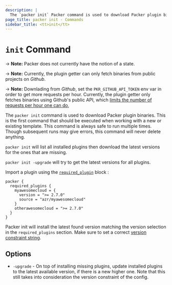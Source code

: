 ```yaml
---
description: |
  The `packer init` Packer command is used to download Packer plugin binaries.
page_title: packer init - Commands
sidebar_title: <tt>init</tt>
---
```


# `init` Command

-> **Note:** Packer does not currently have the notion of a state.


-> **Note:** Currently, the plugin getter can only fetch binaries from public
projects on *Github*.

-> **Note:** Downlading from *Github*, set the `PKR_GITHUB_API_TOKEN` env var in
order to get more requests per hour. Currently, the plugin getter only fetches
binaries using Github's public API, which [limits the number of requests per
hour one can
do](https://docs.github.com/en/developers/apps/rate-limits-for-github-apps#normal-user-to-server-rate-limits),


The `packer init` command is used to download Packer plugin binaries.
This is the first command that should be executed when working with a new or
existing template. This command is always safe to run multiple times. Though
subsequent runs may give errors, this command will never delete anything.

`packer init` will list all installed plugins then download the latest versions
for the ones that are missing.

`packer init -upgrade` will try to get the latest versions for all plugins.


Import a plugin using the [`required_plugin`](/docs/templates/hcl_templates/blocks/packer#specifying-plugin-requirements)
block :

```hcl
packer {
  required_plugins {
    myawesomecloud = {
      version = ">= 2.7.0"
      source = "azr/myawesomecloud"
    }
    otherawesomecloud = ">= 2.7.0"
  }
}
```

Packer init will install the latest found version matching the version selection
in the `required_plugins` section. Make sure to set a correct [version constraint
string](/docs/templates/hcl_templates/blocks/packer#version-constraints).


## Options

- `-upgrade` - On top of installing missing plugins, update installed plugins to
  the latest available version, if there is a new higher one. Note that this
  still takes into consideration the version constraint of the config.
